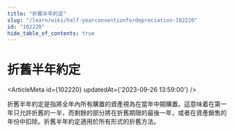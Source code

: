 ```yaml
---
title: "折舊半年約定"
slug: "/learn/wiki/half-yearconventionfordepreciation-102220"
id: "102220"
hide_table_of_contents: true
---
```



# 折舊半年約定

<ArticleMeta id={102220} updatedAt={'2023-09-26 13:59:00'} />
<div className='border-solid border-b border-t-0 my-4 border-[var(--ifm-color-gray-300)]' />

折舊半年約定是指將全年內所有購置的資產視為在當年中期購置。這意味着在第一年只允許折舊的一半，而剩餘的部分將在折舊期限的最後一年，或者在資產銷售的年份中扣除。折舊半年約定適用於所有形式的折舊方法。
